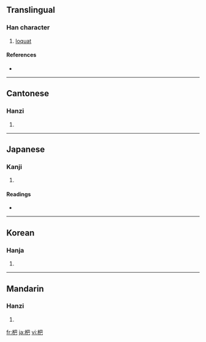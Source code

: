==Translingual==

===Han character===
{{Han char|rn=75|rad=木|as=04|sn=8|four=4791<sub>7</sub>|canj=木日山 (DAU)}}

# [[loquat]]

====References====
* {{Han ref|kx=0513.190|dkj=14505|dj=0901.060|hdz=21175.080|uh=6777|ud=26487|bh=AA49|bd=43593}}

----

==Cantonese==

===Hanzi===
{{yue-hanzi|jyut=|y=pa4}}

# {{defn|Cantonese}}

----

==Japanese==

===Kanji===
{{ja-kanji|grade=|rs=木04}}

# {{defn|Japanese}}

====Readings====
* {{ja-readings|on=[[は]] (ha)|kun=[[つか]] (tsuka)}}

----

==Korean==

===Hanja===
{{ko-hanja|hangeul=파|eumhun=|rv=pa|mr=p'a|y=pha}}

# {{defn|Korean}}

----

==Mandarin==

===Hanzi===
{{cmn-hanzi|pin=[[bà]] ([[ba4]]), [[pá]] ([[pa2]])|wg=pa<sup>4</sup>, p'a<sup>2</sup>}}

# {{defn|Mandarin}}

[[fr:杷]]
[[ja:杷]]
[[vi:杷]]